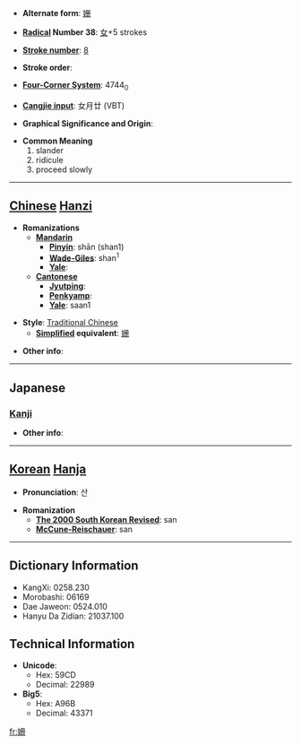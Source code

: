 * '''Alternate form''': [[姗]]

* '''[[Wiktionary:Chinese radical index| Radical]] Number 38''': [[Wiktionary:Chinese radical index 女|女]]+5 strokes

* '''[[Wiktionary:Chinese total strokes index|Stroke number]]''': [[Wiktionary:Chinese total strokes index 8|8]]

* '''Stroke order''': 

* '''[[Wiktionary:Chinese four corner index|Four-Corner System]]''': 4744<sub>0</sub>

* '''[[Wiktionary:Chinese Cangjie index|Cangjie input]]''': 女月廿 (VBT)

* '''Graphical Significance and Origin''': 

* '''Common Meaning'''
*#slander
*# ridicule
*# proceed slowly


----

== [[Chinese]] [[Hanzi]] ==

* '''Romanizations'''
** '''[[Mandarin]]'''
*** '''[[Pinyin]]''': shān (shan1)
*** '''[[Wade-Giles]]''': shan<sup>1</sup>
*** '''[[Yale]]''': 
** '''[[Cantonese]]'''
*** '''[[Jyutping]]''':
*** '''[[Penkyamp]]''': 
*** '''[[Yale]]''': saan1

* '''Style''': [[Traditional Chinese]] 
** '''[[Simplified Chinese|Simplified]] equivalent''': [[姗]]

* '''Other info''': 

----

==Japanese==
===[[Kanji]]===
{{kanji|on readings=[[さん]] (san), [[せん]] (sen), [[はん]] (han), [[さつ]] (satsu), [[さち]] (sachi)|kun readings=[[みめよい]] (mimeyoi), [[そしる]] (soshiru), [[みにくい]] (minikui)}}

* '''Other info''':  

----

== [[Korean]] [[Hanja]] ==

* '''Pronunciation''': 산

* '''Romanization'''
** '''[[The 2000 South Korean Revised Romanization|The 2000 South Korean Revised]]''': san
** '''[[McCune-Reischauer]]''': san

----

== Dictionary Information ==

* KangXi: 0258.230
* Morobashi: 06169
* Dae Jaweon: 0524.010
* Hanyu Da Zidian: 21037.100

== Technical Information ==

* '''Unicode''':
** Hex: 59CD
** Decimal: 22989
* '''Big5''':
** Hex: A96B
** Decimal: 43371

[[fr:姍]]